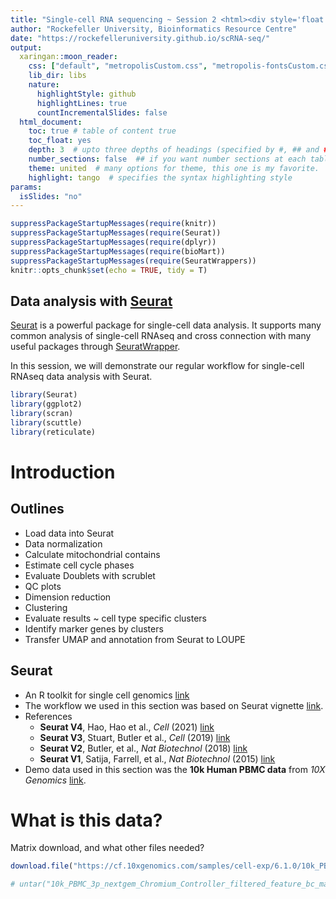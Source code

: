 ```yaml
---
title: "Single-cell RNA sequencing ~ Session 2 <html><div style='float:left'></div><hr color='#EB811B' size=1px width=796px></html>"
author: "Rockefeller University, Bioinformatics Resource Centre"
date: "https://rockefelleruniversity.github.io/scRNA-seq/"
output: 
  xaringan::moon_reader:
    css: ["default", "metropolisCustom.css", "metropolis-fontsCustom.css"]
    lib_dir: libs
    nature:
      highlightStyle: github
      highlightLines: true
      countIncrementalSlides: false
  html_document:
    toc: true # table of content true
    toc_float: yes
    depth: 3  # upto three depths of headings (specified by #, ## and ###)
    number_sections: false  ## if you want number sections at each table header
    theme: united  # many options for theme, this one is my favorite.
    highlight: tango  # specifies the syntax highlighting style
params:
  isSlides: "no"
---
```

```r
suppressPackageStartupMessages(require(knitr))
suppressPackageStartupMessages(require(Seurat))
suppressPackageStartupMessages(require(dplyr))
suppressPackageStartupMessages(require(bioMart))
suppressPackageStartupMessages(require(SeuratWrappers))
knitr::opts_chunk$set(echo = TRUE, tidy = T)
```

##  Data analysis with [Seurat](https://satijalab.org/seurat/)

[Seurat](https://satijalab.org/seurat/) is a powerful package for single-cell data analysis. It supports many common analysis of single-cell RNAseq and cross connection with many useful packages through [SeuratWrapper](https://github.com/satijalab/seurat-wrappers). 

In this session, we will demonstrate our regular workflow for single-cell RNAseq data analysis with Seurat.



```r
library(Seurat)
library(ggplot2)
library(scran)
library(scuttle)
library(reticulate)
```

# Introduction

## Outlines
- Load data into Seurat
- Data normalization
- Calculate mitochondrial contains
- Estimate cell cycle phases
- Evaluate Doublets with scrublet
- QC plots
- Dimension reduction
- Clustering
- Evaluate results ~ cell type specific clusters
- Identify marker genes by clusters
- Transfer UMAP and annotation from Seurat to LOUPE 

## Seurat
* An R toolkit for single cell genomics [link](https://satijalab.org/seurat/index.html)
* The workflow we used in this section was based on Seurat vignette [link](https://satijalab.org/seurat/articles/pbmc3k_tutorial.html).
* References
  + **Seurat V4**, Hao, Hao et al., *Cell* (2021) [link](https://doi.org/10.1016/j.cell.2021.04.048)
  + **Seurat V3**, Stuart, Butler et al., *Cell* (2019) [link](https://www.cell.com/cell/fulltext/S0092-8674(19)30559-8)
  + **Seurat V2**, Butler, et al., *Nat Biotechnol* (2018) [link](https://doi.org/10.1038/nbt.4096)
  + **Seurat V1**, Satija, Farrell, et al., *Nat Biotechnol* (2015) [link](https://doi.org/10.1038/nbt.3192)
* Demo data used in this section was the **10k Human PBMC data** from *10X Genomics* [link](https://www.10xgenomics.com/resources/datasets/10k-human-pbmcs-3-v3-1-chromium-controller-3-1-high).

# What is this data?

Matrix download, and what other files needed?


```r
download.file("https://cf.10xgenomics.com/samples/cell-exp/6.1.0/10k_PBMC_3p_nextgem_Chromium_Controller/10k_PBMC_3p_nextgem_Chromium_Controller_filtered_feature_bc_matrix.tar.gz","10k_PBMC_3p_nextgem_Chromium_Controller_filtered_feature_bc_matrix.tar.gz")

# untar("10k_PBMC_3p_nextgem_Chromium_Controller_filtered_feature_bc_matrix.tar.gz")


```
